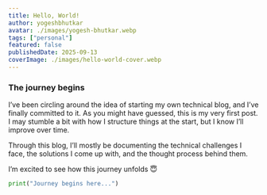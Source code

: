 ```yaml
---
title: Hello, World!
author: yogeshbhutkar
avatar: ./images/yogesh-bhutkar.webp
tags: ["personal"]
featured: false
publishedDate: 2025-09-13
coverImage: ./images/hello-world-cover.webp
---
```


### The journey begins

I’ve been circling around the idea of starting my own technical blog, and I’ve finally committed to it. As you might have guessed, this is my very first post. I may stumble a bit with how I structure things at the start, but I know I’ll improve over time.

Through this blog, I’ll mostly be documenting the technical challenges I face, the solutions I come up with, and the thought process behind them.

I’m excited to see how this journey unfolds 😇

```py
print("Journey begins here...")
```
